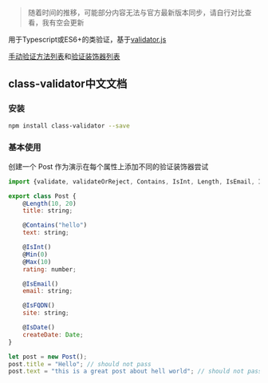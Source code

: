 > 随着时间的推移，可能部分内容无法与官方最新版本同步，请自行对比查看，我有空会更新

用于Typescript或ES6+的类验证，基于[validator.js](https://github.com/chriso/validator.js)

[手动验证方法列表](https://github.com/typestack/class-validator#manual-validation)和[验证装饰器列表](https://github.com/typestack/class-validator#validation-decorators)

## class-validator中文文档

### 安装

```bash
npm install class-validator --save
```

### 基本使用

创建一个 Post 作为演示在每个属性上添加不同的验证装饰器尝试

```javascript
import {validate, validateOrReject, Contains, IsInt, Length, IsEmail, IsFQDN, IsDate, Min, Max} from "class-validator";

export class Post {
    @Length(10, 20)
    title: string;

    @Contains("hello")
    text: string;

    @IsInt()
    @Min(0)
    @Max(10)
    rating: number;

    @IsEmail()
    email: string;

    @IsFQDN()
    site: string;

    @IsDate()
    createDate: Date;
}

let post = new Post();
post.title = "Hello"; // should not pass
post.text = "this is a great post about hell world"; // should not pass

```
